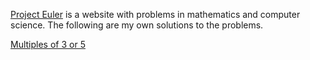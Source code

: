 [Project Euler](https://projecteuler.net/about) is a website with problems in mathematics and computer science. The following are my own solutions to the problems.

[Multiples of 3 or 5](multiplesof3or5.qmd)
